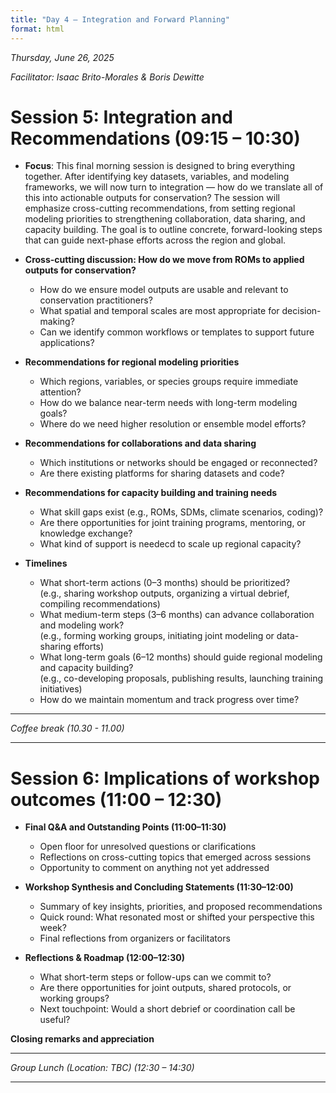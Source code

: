 ```yaml
---
title: "Day 4 – Integration and Forward Planning"
format: html
---
```


::: top-banner
:::

::: text-center
*Thursday, June 26, 2025*
:::

::: text-center
*Facilitator: Isaac Brito-Morales & Boris Dewitte*
:::

# Session 5: Integration and Recommendations (09:15 – 10:30)

::: {.callout-note appearance="simple"}
-   **Focus**: This final morning session is designed to bring everything together. After identifying key datasets, variables, and modeling frameworks, we will now turn to integration — how do we translate all of this into actionable outputs for conservation? The session will emphasize cross-cutting recommendations, from setting regional modeling priorities to strengthening collaboration, data sharing, and capacity building. The goal is to outline concrete, forward-looking steps that can guide next-phase efforts across the region and global.

-   **Cross-cutting discussion: How do we move from ROMs to applied outputs for conservation?**

    -   How do we ensure model outputs are usable and relevant to conservation practitioners?
    -   What spatial and temporal scales are most appropriate for decision-making?
    -   Can we identify common workflows or templates to support future applications?

-   **Recommendations for regional modeling priorities**

    -   Which regions, variables, or species groups require immediate attention?
    -   How do we balance near-term needs with long-term modeling goals?
    -   Where do we need higher resolution or ensemble model efforts?

-   **Recommendations for collaborations and data sharing**

    -   Which institutions or networks should be engaged or reconnected?
    -   Are there existing platforms for sharing datasets and code?

-   **Recommendations for capacity building and training needs**

    -   What skill gaps exist (e.g., ROMs, SDMs, climate scenarios, coding)?
    -   Are there opportunities for joint training programs, mentoring, or knowledge exchange?
    -   What kind of support is needecd to scale up regional capacity?

-   **Timelines**

    -   What short-term actions (0–3 months) should be prioritized?\
        (e.g., sharing workshop outputs, organizing a virtual debrief, compiling recommendations)
    -   What medium-term steps (3–6 months) can advance collaboration and modeling work?\
        (e.g., forming working groups, initiating joint modeling or data-sharing efforts)
    -   What long-term goals (6–12 months) should guide regional modeling and capacity building?\
        (e.g., co-developing proposals, publishing results, launching training initiatives)
    -   How do we maintain momentum and track progress over time?
:::

------------------------------------------------------------------------

:::: text-center
::: section-small
*Coffee break (10.30 - 11.00)*
:::
::::

------------------------------------------------------------------------

# Session 6: Implications of workshop outcomes (11:00 – 12:30)

::: {.callout-note appearance="simple"}
-   **Final Q&A and Outstanding Points (11:00–11:30)**

    -   Open floor for unresolved questions or clarifications
    -   Reflections on cross-cutting topics that emerged across sessions
    -   Opportunity to comment on anything not yet addressed

-   **Workshop Synthesis and Concluding Statements (11:30–12:00)**

    -   Summary of key insights, priorities, and proposed recommendations
    -   Quick round: What resonated most or shifted your perspective this week?
    -   Final reflections from organizers or facilitators

-   **Reflections & Roadmap (12:00–12:30)**

    -   What short-term steps or follow-ups can we commit to?
    -   Are there opportunities for joint outputs, shared protocols, or working groups?
    -   Next touchpoint: Would a short debrief or coordination call be useful?

**Closing remarks and appreciation**
:::

------------------------------------------------------------------------

:::: text-center
::: section-small
*Group Lunch (Location: TBC) (12:30 – 14:30)*
:::
::::

------------------------------------------------------------------------
